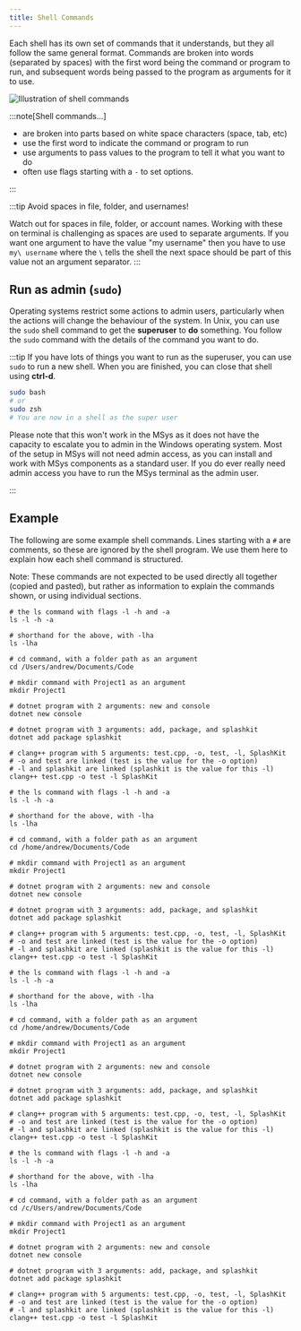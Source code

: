 ```yaml
---
title: Shell Commands
---
```



Each shell has its own set of commands that it understands, but they all follow the same general format. Commands are broken into words (separated by spaces) with the first word being the command or program to run, and subsequent words being passed to the program as arguments for it to use.

![Illustration of shell commands](./images/shell-command-pano.png)

:::note[Shell commands...]

- are broken into parts based on white space characters (space, tab, etc)
- use the first word to indicate the command or program to run
- use arguments to pass values to the program to tell it what you want to do
- often use flags starting with a `-` to set options.

:::

:::tip
Avoid spaces in file, folder, and usernames!

Watch out for spaces in file, folder, or account names. Working with these on terminal is challenging as spaces are used to separate arguments. If you want one argument to have the value "my username" then you have to use `my\ username` where the `\` tells the shell the next space should be part of this value not an argument separator.
:::

## Run as admin (`sudo`)

Operating systems restrict some actions to admin users, particularly when the actions will change the behaviour of the system. In Unix, you can use the `sudo` shell command to get the **superuser** to **do** something. You follow the `sudo` command with the details of the command you want to do.

:::tip
If you have lots of things you want to run as the superuser, you can use `sudo` to run a new shell. When you are finished, you can close that shell using **ctrl-d**.

```sh
sudo bash
# or
sudo zsh
# You are now in a shell as the super user
```

Please note that this won't work in the MSys as it does not have the capacity to escalate you to admin in the Windows operating system. Most of the setup in MSys will not need admin access, as you can install and work with MSys components as a standard user. If you do ever really need admin access you have to run the MSys terminal as the admin user.

:::

## Example

The following are some example shell commands. Lines starting with a `#` are comments, so these are ignored by the shell program. We use them here to explain how each shell command is structured.

Note: These commands are not expected to be used directly all together (copied and pasted), but rather as information to explain the commands shown, or using individual sections.

<Tabs syncKey="terminal-type">
<TabItem label="macOS">

```shell
# the ls command with flags -l -h and -a
ls -l -h -a

# shorthand for the above, with -lha
ls -lha

# cd command, with a folder path as an argument
cd /Users/andrew/Documents/Code

# mkdir command with Project1 as an argument
mkdir Project1

# dotnet program with 2 arguments: new and console
dotnet new console

# dotnet program with 3 arguments: add, package, and splashkit
dotnet add package splashkit

# clang++ program with 5 arguments: test.cpp, -o, test, -l, SplashKit
# -o and test are linked (test is the value for the -o option)
# -l and splashkit are linked (splashkit is the value for this -l)
clang++ test.cpp -o test -l SplashKit
```

</TabItem>
<TabItem label="Linux">

```shell
# the ls command with flags -l -h and -a
ls -l -h -a

# shorthand for the above, with -lha
ls -lha

# cd command, with a folder path as an argument
cd /home/andrew/Documents/Code

# mkdir command with Project1 as an argument
mkdir Project1

# dotnet program with 2 arguments: new and console
dotnet new console

# dotnet program with 3 arguments: add, package, and splashkit
dotnet add package splashkit

# clang++ program with 5 arguments: test.cpp, -o, test, -l, SplashKit
# -o and test are linked (test is the value for the -o option)
# -l and splashkit are linked (splashkit is the value for this -l)
clang++ test.cpp -o test -l SplashKit
```

</TabItem>
<TabItem label="Windows (WSL)">

```shell
# the ls command with flags -l -h and -a
ls -l -h -a

# shorthand for the above, with -lha
ls -lha

# cd command, with a folder path as an argument
cd /home/andrew/Documents/Code

# mkdir command with Project1 as an argument
mkdir Project1

# dotnet program with 2 arguments: new and console
dotnet new console

# dotnet program with 3 arguments: add, package, and splashkit
dotnet add package splashkit

# clang++ program with 5 arguments: test.cpp, -o, test, -l, SplashKit
# -o and test are linked (test is the value for the -o option)
# -l and splashkit are linked (splashkit is the value for this -l)
clang++ test.cpp -o test -l SplashKit
```

</TabItem>
<TabItem label="Windows (MSYS2)">

```shell
# the ls command with flags -l -h and -a
ls -l -h -a

# shorthand for the above, with -lha
ls -lha

# cd command, with a folder path as an argument
cd /c/Users/andrew/Documents/Code

# mkdir command with Project1 as an argument
mkdir Project1

# dotnet program with 2 arguments: new and console
dotnet new console

# dotnet program with 3 arguments: add, package, and splashkit
dotnet add package splashkit

# clang++ program with 5 arguments: test.cpp, -o, test, -l, SplashKit
# -o and test are linked (test is the value for the -o option)
# -l and splashkit are linked (splashkit is the value for this -l)
clang++ test.cpp -o test -l SplashKit
```

</TabItem>
</Tabs>
